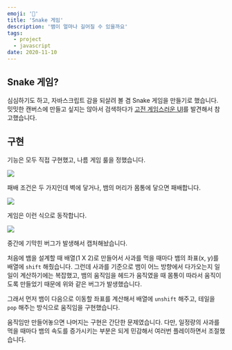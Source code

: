```yaml
---
emoji: '🐍'
title: 'Snake 게임'
description: '뱀이 얼마나 길어질 수 있을까요'
tags:
  - project
  - javascript
date: 2020-11-10
---
```


## Snake 게임?

심심하기도 하고, 자바스크립트 감을 되살려 볼 겸 Snake 게임을 만들기로 했습니다. 밋밋한 캔버스에 만들고 싶지는 않아서 검색하다가 [고전 게임스러운 UI](https://ui.toast.com/weekly-pick/ko_20191216)를 발견해서 참고했습니다.

## 구현

기능은 모두 직접 구현했고, 나름 게임 룰을 정했습니다.

![](0.png)

패배 조건은 두 가지인데 벽에 닿거나, 뱀의 머리가 몸통에 닿으면 패배합니다.

![](1.gif)

게임은 이런 식으로 동작합니다.

![](2.gif)

중간에 기막힌 버그가 발생해서 캡처해놨습니다.

처음에 뱀을 설계할 때 배열(1 X 2)로 만들어서 사과를 먹을 때마다 뱀의 좌표(x, y)를 배열에 `shift` 해줬습니다. 그런데 사과를 기준으로 뱀이 어느 방향에서 다가오는지 일일이 계산하기에는 복잡했고, 뱀의 움직임을 헤드가 움직였을 때 몸통이 따라서 움직이도록 만들었기 때문에 위와 같은 버그가 발생했습니다.

그래서 먼저 뱀이 다음으로 이동할 좌표를 계산해서 배열에 `unshift` 해주고, 테일을 `pop` 해주는 방식으로 움직임을 구현했습니다.

움직임만 만들어놓으면 나머지는 구현은 간단한 문제였습니다. 다만, 일정량의 사과를 먹을 때마다 뱀의 속도를 증가시키는 부분은 되게 민감해서 여러번 플레이하면서 조절했습니다.
